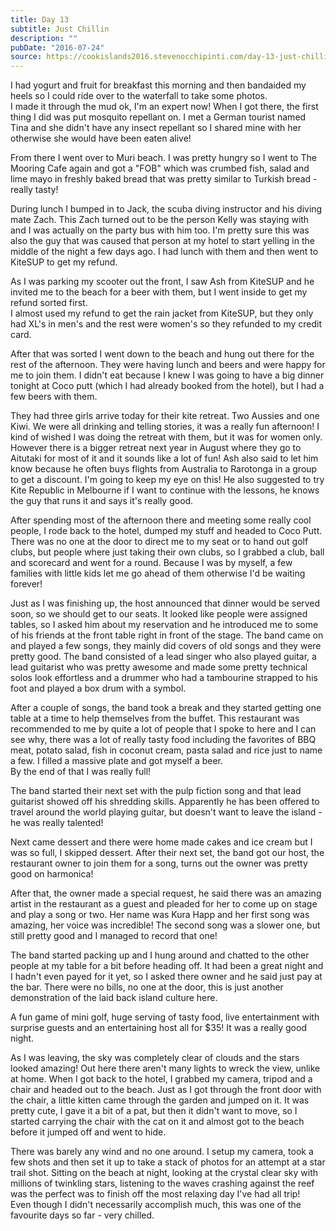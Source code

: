 ```yaml
---
title: Day 13
subtitle: Just Chillin
description: ""
pubDate: "2016-07-24"
source: https://cookislands2016.stevenocchipinti.com/day-13-just-chillin/
---
```


I had yogurt and fruit for breakfast this morning and then bandaided my heels
so I could ride over to the waterfall to take some photos.  
I made it through the mud ok, I'm an expert now! When I got there, the first
thing I did was put mosquito repellant on. I met a German tourist named
Tina and she didn't have any insect repellant so I shared mine with her
otherwise she would have been eaten alive!

From there I went over to Muri beach. I was pretty hungry so I went to The
Mooring Cafe again and got a "FOB" which was crumbed fish, salad and lime mayo
in freshly baked bread that was pretty similar to Turkish bread - really tasty!

During lunch I bumped in to Jack, the scuba diving instructor and his diving
mate Zach. This Zach turned out to be the person Kelly was staying with and I
was actually on the party bus with him too. I'm pretty sure this was also the
guy that was caused that person at my hotel to start yelling in the middle of
the night a few days ago. I had lunch with them and then went to KiteSUP to get
my refund.

As I was parking my scooter out the front, I saw Ash from KiteSUP and he invited
me to the beach for a beer with them, but I went inside to get my refund sorted
first.  
I almost used my refund to get the rain jacket from KiteSUP, but they only had
XL's in men's and the rest were women's so they refunded to my credit card.

After that was sorted I went down to the beach and hung out there for the rest
of the afternoon. They were having lunch and beers and were happy for me to join
them. I didn't eat because I knew I was going to have a big dinner tonight at
Coco putt (which I had already booked from the hotel), but I had a few beers
with them.

They had three girls arrive today for their kite retreat. Two Aussies and one
Kiwi. We were all drinking and telling stories, it was a really fun afternoon! I
kind of wished I was doing the retreat with them, but it was for women only.
However there is a bigger retreat next year in August where they go to Aitutaki
for most of it and it sounds like a lot of fun! Ash also said to let him know
because he often buys flights from Australia to Rarotonga in a group to get a
discount. I'm going to keep my eye on this! He also suggested to try Kite
Republic in Melbourne if I want to continue with the lessons, he knows the guy
that runs it and says it's really good.

After spending most of the afternoon there and meeting some really cool people,
I rode back to the hotel, dumped my stuff and headed to Coco Putt. There was no
one at the door to direct me to my seat or to hand out golf clubs, but people
where just taking their own clubs, so I grabbed a club, ball and scorecard and
went for a round. Because I was by myself, a few families with little kids let
me go ahead of them otherwise I'd be waiting forever!

Just as I was finishing up, the host announced that dinner would be served soon,
so we should get to our seats. It looked like people were assigned tables, so I
asked him about my reservation and he introduced me to some of his friends at
the front table right in front of the stage. The band came on and played a few
songs, they mainly did covers of old songs and they were pretty good. The band
consisted of a lead singer who also played guitar, a lead guitarist who was
pretty awesome and made some pretty technical solos look effortless and a
drummer who had a tambourine strapped to his foot and played a box drum with a
symbol.

After a couple of songs, the band took a break and they started getting one
table at a time to help themselves from the buffet. This restaurant was
recommended to me by quite a lot of people that I spoke to here and I can see
why, there was a lot of really tasty food including the favorites of BBQ meat,
potato salad, fish in coconut cream, pasta salad and rice just to name a few. I
filled a massive plate and got myself a beer.  
By the end of that I was really full!

The band started their next set with the pulp fiction song and that lead
guitarist showed off his shredding skills. Apparently he has been offered to
travel around the world playing guitar, but doesn't want to leave the island -
he was really talented!

Next came dessert and there were home made cakes and ice cream but I was so
full, I skipped dessert. After their next set, the band got our host, the
restaurant owner to join them for a song, turns out the owner was pretty good on
harmonica!

After that, the owner made a special request, he said there was an amazing
artist in the restaurant as a guest and pleaded for her to come up on stage and
play a song or two. Her name was Kura Happ and her first song was amazing, her
voice was incredible! The second song was a slower one, but still pretty good
and I managed to record that one!

The band started packing up and I hung around and chatted to the other people at
my table for a bit before heading off. It had been a great night and I hadn't
even payed for it yet, so I asked there owner and he said just pay at the bar.
There were no bills, no one at the door, this is just another demonstration of
the laid back island culture here.

A fun game of mini golf, huge serving of tasty food, live entertainment with
surprise guests and an entertaining host all for $35! It was a really good
night.

As I was leaving, the sky was completely clear of clouds and the stars looked
amazing! Out here there aren't many lights to wreck the view, unlike at home.
When I got back to the hotel, I grabbed my camera, tripod and a chair and headed
out to the beach. Just as I got through the front door with the chair, a little
kitten came through the garden and jumped on it. It was pretty cute, I gave it a
bit of a pat, but then it didn't want to move, so I started carrying the chair
with the cat on it and almost got to the beach before it jumped off and went to
hide.

There was barely any wind and no one around. I setup my camera, took a few shots
and then set it up to take a stack of photos for an attempt at a star trail
shot. Sitting on the beach at night, looking at the crystal clear sky with
millions of twinkling stars, listening to the waves crashing against the reef
was the perfect was to finish off the most relaxing day I've had all trip!  
Even though I didn't necessarily accomplish much, this was one of the favourite
days so far - very chilled.
